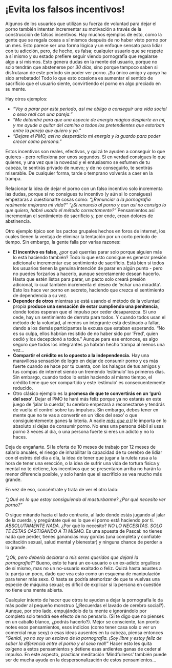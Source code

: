 # ¡Evita los falsos incentivos! {#evita-los-falsos-incentivos}

Algunos de los usuarios que utilizan su fuerza de voluntad para dejar el porno también intentan incrementar su motivación a través de la construcción de falsos incentivos. Hay muchos ejemplos de esto, como la gente que se regala cosas a sí mismos después de no haber visto porno por un mes. Esto parece ser una forma lógica y un enfoque sensato para lidiar con tu adicción, pero, de hecho, es falsa; cualquier usuario que se respete a sí mismo y su estado prefiere seguir viendo pornografía que regalarse algo a sí mismos. Esto genera dudas en la mente del usuario, porque no solo tendrán que abstenerse por _30 días_, sino porque tampoco saben si disfrutaran de este período sin poder ver porno. ¡Su único amigo y apoyo ha sido arrebatado! Todo lo que esto ocasiona es aumentar el sentido de sacrificio que el usuario siente, convirtiendo el porno en algo preciado en su mente. 

Hay otros ejemplos:

* _"Voy a parar por este periodo, así me obligo a conseguir una vida social o sexo real con una pareja."_
* _"Me detendré para que una especie de energía mágica despierte en mí, y me ayude a quitar del camino a todos los pretendientes que estorban entre la pareja que quiero y yo."_
* _"Dejare el PMO, así no desperdicio mi energía y la guardo para poder crecer como persona."_

Estos incentivos son reales, efectivos, y quizá te ayuden a conseguir lo que quieres - pero reflexiona por unos segundos. Si en verdad consigues lo que quieres, y una vez que la novedad y el entusiasmo se esfumen de tu cabeza, te sentirás privado de nuevo; y de no conseguirlo, te sentirás miserable. De cualquier forma, tarde o temprano volverás a caer en la trampa.

Relacionar la idea de dejar el porno con un falso incentivo solo incrementa las dudas, porque si no consigues tu incentivo (y aún si lo consigues) empezaras a cuestionarte cosas como: _"¿Renunciar a la pornografía realmente mejorara mi vida?"_ _"¿Si renuncio al porno y aun así no consigo lo que quiero, habré usado el método correctamente?"_ Pensamientos así incrementan el sentimiento de sacrificio y, por ende, crean dolores de abstinencia. 

Otro ejemplo típico son los pactos grupales hechos en foros de internet, los cuales tienen la ventaja de eliminar la tentación por un corto periodo de tiempo. Sin embargo, la gente falla por varias razones:

* **El incentivo es falso,** ¿por qué querrías parar solo porque alguien más lo está haciendo también? Todo lo que esto consigue es generar presión adicional e incrementar ese sentimiento de sacrificio. Está bien si todos los usuarios tienen la genuina intención de parar en algún punto - pero no puedes forzarlos a hacerlo, aunque secretamente desean hacerlo. Hasta que estén listos para parar, un pacto solo creará presión adicional, lo cual también incrementa el deseo de 'echar una miradita'. Esto los hace ver porno en secreto, haciendo que crezca el sentimiento de dependencia a su vez. 
* **Depender de otros** mientras se está usando el método de la voluntad propia **produce una sensación de estar cumpliendo una penitencia**, donde todos esperan que el impulso por ceder desaparezca. Si uno cede, hay un sentimiento de derrota para todos. Y cuando todos usan el método de la voluntad, al menos un integrante está destinado a fallar, dando a los demás participantes la excusa que estaban esperando. "No es su culpa, ellos habrían resistido de no haber sido por 'Fred', quien cedió y los decepcionó a todos." Aunque para ese entonces, es algo seguro que todos los integrantes ya habrán hecho trampa al menos una vez...
* **Compartir el crédito es lo opuesto a la independencia.** Hay una maravillosa sensación de logro en dejar de consumir porno y es más fuerte cuando se hace por tu cuenta, con los halagos de tus amigos y tus compas de internet siendo un tremendo 'estímulo' los primeros días. Sin embargo, cuando todos lo están haciendo al mismo tiempo, el crédito tiene que ser compartido y este 'estímulo' es consecuentemente reducido. 
* Otro clásico ejemplo es la **promesa de que te convertirás en un 'gurú del sexo'**. Dejar el PMO te hará más feliz porque ya no estarás en este juego de 'jalar la cuerda', tu cerebro empezará a reconectarse y tendrás de vuelta el control sobre tus impulsos. Sin embargo, debes tener en mente que no te vas a convertir en un 'dios del sexo' o que consiguientemente ganes la lotería. A nadie <span style="text-decoration:underline">_más que a ti_</span> le importa en lo absoluto si dejas de consumir porno. No eres una persona débil si usas porno 3 veces al día, o una persona fuerte si eres un adicto y no lo haces. 

Deja de engañarte. Si la oferta de 10 meses de trabajo por 12 meses de salario anuales, el riesgo de inhabilitar la capacidad de tu cerebro de lidiar con el estrés del día a día, la idea de tener que jugar a la ruleta rusa a la hora de tener una erección, o la idea de sufrir una vida de tortura física y mental no te detiene, los incentivos que se presentaron arriba no harán la menor diferencia posible, y solo harán que el sacrificio se vea mucho más grande. 

En vez de eso, concéntrate y trata de ver el otro lado:

_"¿Qué es lo que estoy consiguiendo al masturbarme? ¿Por qué necesito ver porno?"_

O sigue mirando hacia el lado contrario, al lado donde estás jugando al jalar de la cuerda, y pregúntate qué es lo que el porno está haciendo por ti. _ABSOLUTAMENTE NADA._ ¿Por qué lo necesito? _NO LO NECESITAS. SOLO TE ESTAS CASTIGANDO A TI MISMO._ Es una apuesta de Pascal: no tienes nada que perder, tienes ganancias muy gordas (una completa y confiable excitación sexual, salud mental y bienestar) y ninguna chance de perder a lo grande. 

_"¿Ok, pero debería declarar a mis seres queridos que dejaré la pornografía?"_ Bueno, esto te hará un ex-usuario o un ex-adicto orgulloso de sí mismo, mas no un no-usuario exaltado o feliz. Quizá hasta asustes a tu pareja un poco, dado que vea esto como un esquema de manipulación para tener más sexo. O hasta se podría atemorizar de que te vuelvas una especie de máquina sexual; es difícil de explicar si la persona en cuestión no tiene una mente abierta. 

Cualquier intento de hacer que otros te ayuden a dejar la pornografía le da más poder al pequeño monstruo (¿Recuerdas el lavado de cerebro social?). Aunque, por otro lado, empujándolo de tu mente e ignorándolo por completo solo tendrá ese efecto de no pensarlo. (Si te digo que no pienses en un caballo blanco, ¿podrás hacerlo?). Mejor se consciente, tan pronto notes esos pensamientos, esos indicios (como tener casa sola o ver un comercial muy sexy) o esas ideas ausentes en tu cabeza, piensa entonces _"Genial, ya no soy un esclavo de la pornografía. ¡Soy libre y estoy feliz de saber la diferencia entre el porno y el sexo real!"_ Hacer esto les quita oxígeno a estos pensamientos y detiene esas ardientes ganas de ceder al impulso. En este aspecto, practicar meditación 'Mindfulness' también puede ser de mucha ayuda en la despersonalización de estos pensamientos...
